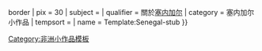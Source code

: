 {{Asbox
| image     = Flag of Senegal.svg{{!}}border
| pix       = 30
| subject   = 
| qualifier = 關於[[塞内加尔]]
| category  = 塞内加尔小作品
| tempsort  =  
| name      = Template:Senegal-stub
}}<noinclude>
[[Category:非洲小作品模板]]
</noinclude>